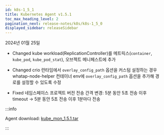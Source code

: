 ```yaml
---
id: k8s-1_5_1
title: Kubernetes Agent v1.5.1
toc_max_heading_level: 2
pagination_next: release-notes/k8s/k8s-1_5_0
displayed_sidebar: releaseSidebar
---
```


2024년 01월 25일

- <Status>Changed</Status> kube workload(ReplicationController)를 메트릭스(<code>container</code>, <code>kube_pod</code>, <code>kube_pod_stat</code>), 오브젝트 메니페스트에 추가

- <Status>Changed</Status> crio 런타임에서 <code>overlay_config_path</code> 옵션을 커스텀 설정하는 경우
whatap-node-helper 컨테이너 env에 <code>overlay_config_path</code> 옵션을 추가해 경로를 설정할 수 있도록 수정

- <Status>Fixed</Status> 네임스페이스 프로젝트 버전 전송 간격 변경: 5분 동안 5초 전송 이후 timeout → 5분 동안 5초 전송 이후 1분마다 전송

:::info

Agent download: [kube_mon_1.5.1.tar](https://repo.whatap.io/docker/kube_mon_1.5.1.tar)

:::
